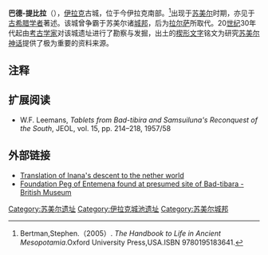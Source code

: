 {{coord|31|22|58|N|46|00|16|E|display=title}}
{{Infobox settlement
|pushpin_map            = Iraq<!-- the name of a location map as per http://en.wikipedia.org/wiki/Template:Location_map -->
|pushpin_label_position =bottom
|pushpin_mapsize        =300
|pushpin_map_caption    =巴德-提比拉地图位置
|latd=31|latm=46|lats=00|latNS=N
|longd=46|longm=00|longs=00|longEW=E
|official_name          = 巴德-提比拉
}}
'''巴德-提比拉'''（{{lang-en|Bad-tibira}}），[[伊拉克|伊拉克]]古城，位于今伊拉克南部。<ref>Bertman,Stephen.（2005）. ''The Handbook to Life in Ancient Mesopotamia''.Oxford University Press,USA.ISBN 9780195183641.</ref>出现于[[苏美尔|苏美尔]]时期，亦见于[[古希腊|古希腊]][[学者|学者]]著述。该城曾争霸于苏美尔诸[[城邦|城邦]]，后为[[拉尔萨|拉尔萨]]所取代。20[[世纪|世纪]]30年代起由[[考古学家|考古学家]]对该城遗址进行了勘察与发掘，出土的[[楔形文字|楔形文字]]铭文为研究[[苏美尔神话|苏美尔神话]]提供了极为重要的资料来源。

== 注释 ==
{{Reflist}}

==扩展阅读==
*W.F. Leemans, ''Tablets from Bad-tibira and Samsuiluna's Reconquest of the South'', JEOL, vol. 15, pp. 214–218, 1957/58

== 外部链接 ==
*[https://web.archive.org/web/20081030024213/http://www-etcsl.orient.ox.ac.uk/section1/tr141.htm Translation of Inana's descent to the nether world]
*[http://www.britishmuseum.org/explore/highlights/highlight_objects/me/c/clay_foundation_peg.aspx Foundation Peg of Entemena found at presumed site of Bad-tibara - British Museum] {{Wayback|url=http://www.britishmuseum.org/explore/highlights/highlight_objects/me/c/clay_foundation_peg.aspx |date=20130621165133 }}

[[Category:苏美尔遗址|Category:苏美尔遗址]]
[[Category:伊拉克城池遗址|Category:伊拉克城池遗址]]
[[Category:苏美尔城邦|Category:苏美尔城邦]]